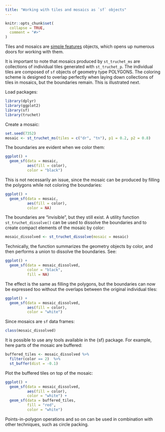 ```yaml
---
title: "Working with tiles and mosaics as `sf` objects"
---
```


```r
knitr::opts_chunk$set(
  collapse = TRUE,
  comment = "#>"
)
```

Tiles and mosaics are [simple features](https://r-spatial.github.io/sf/) objects, which opens up numerous doors for working with them.

It is important to note that mosaics produced by `st_truchet_ms` are collections of individual tiles generated with `st_truchet_p`. The individual tiles are composed of `sf` objects of geometry type POLYGONS. The coloring scheme is designed to overlap perfectly when laying down collections of tiles in mosaics, but the boundaries remain. This is illustrated next.

Load packages:
```r
library(dplyr)
library(ggplot2)
library(sf)
library(truchet)
```

Create a mosaic:
```r
set.seed(7352)
mosaic <- st_truchet_ms(tiles = c("dr", "tn"), p1 = 0.2, p2 = 0.8)
```

The boundaries are evident when we color them:
```r
ggplot() +
  geom_sf(data = mosaic,
          aes(fill = color),
          color = "black")
```

This is not necessarily an issue, since the mosaic can be produced by filling the polygons while not coloring the boundaries:
```r
ggplot() +
  geom_sf(data = mosaic,
          aes(fill = color),
          color = NA)
```

The boundaries are "invisible", but they still exist. A utility function `st_truchet_dissolve()` can be used to dissolve the boundaries and to create compact elements of the mosaic by color:
```r
mosaic_dissolved <- st_truchet_dissolve(mosaic = mosaic)
```

Technically, the function summarizes the geometry objects by color, and then performs a union to dissolve the boundaries. See:
```r
ggplot() +
  geom_sf(data = mosaic_dissolved,
          color = "black",
          fill = NA)
```

The effect is the same as filling the polygons, but the boundaries can now be expressed too without the overlaps between the original individual tiles:
```r
ggplot() +
  geom_sf(data = mosaic_dissolved,
          aes(fill = color),
          color = "white")
```

Since mosaics are `sf` data frames:
```r
class(mosaic_dissolved)
```

It is possible to use any tools available in the {sf} package. For example, here parts of the mosaic are buffered:
```r
buffered_tiles <- mosaic_dissolved %>%
  filter(color == 2)  %>%
  st_buffer(dist = -0.1)
```

Plot the buffered tiles on top of the mosaic:
```r
ggplot() +
  geom_sf(data = mosaic_dissolved,
          aes(fill = color),
          color = "white") +
  geom_sf(data = buffered_tiles,
          fill = "red",
          color = "white")
```

Points-in-polygon operations and so on can be used in combination with other techniques, such as circle packing.
